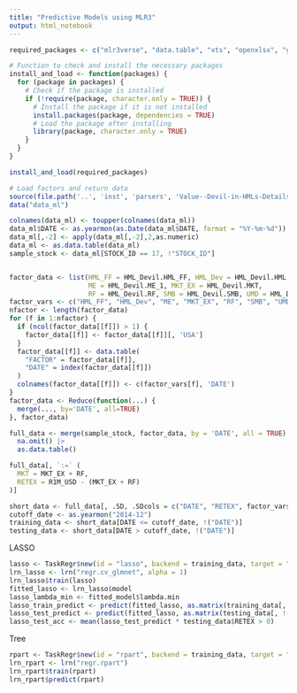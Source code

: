 ```yaml
---
title: "Predictive Models using MLR3"
output: html_notebook
---
```


```r
required_packages <- c("mlr3verse", "data.table", "xts", "openxlsx", "glmnet") # Add your required packages here

# Function to check and install the necessary packages
install_and_load <- function(packages) {
  for (package in packages) {
    # Check if the package is installed
    if (!require(package, character.only = TRUE)) {
      # Install the package if it is not installed
      install.packages(package, dependencies = TRUE)
      # Load the package after installing
      library(package, character.only = TRUE)
    }
  }
}

install_and_load(required_packages)
```

```r
# Load factors and return data
source(file.path('..', 'inst', 'parsers', 'Value--Devil-in-HMLs-Details.R'))
data("data_ml")
```

```r
colnames(data_ml) <- toupper(colnames(data_ml))
data_ml$DATE <- as.yearmon(as.Date(data_ml$DATE, format = "%Y-%m-%d"))
data_ml[,-2] <- apply(data_ml[,-2],2,as.numeric)
data_ml <- as.data.table(data_ml)
sample_stock <- data_ml[STOCK_ID == 17, !"STOCK_ID"]


factor_data <- list(HML_FF = HML_Devil.HML_FF, HML_Dev = HML_Devil.HML.DEV,
                    ME = HML_Devil.ME_1, MKT_EX = HML_Devil.MKT,
                    RF = HML_Devil.RF, SMB = HML_Devil.SMB, UMD = HML_Devil.UMD)
factor_vars <- c("HML_FF", "HML_Dev", "ME", "MKT_EX", "RF", "SMB", "UMD")
nfactor <- length(factor_data)
for (f in 1:nfactor) {
  if (ncol(factor_data[[f]]) > 1) {
    factor_data[[f]] <- factor_data[[f]][, 'USA']
  }
  factor_data[[f]] <- data.table(
    "FACTOR" = factor_data[[f]],
    "DATE" = index(factor_data[[f]])
  )
  colnames(factor_data[[f]]) <- c(factor_vars[f], 'DATE')
}
factor_data <- Reduce(function(...) {
  merge(..., by='DATE', all=TRUE)
}, factor_data)

full_data <- merge(sample_stock, factor_data, by = 'DATE', all = TRUE) |> 
  na.omit() |> 
  as.data.table()

full_data[, `:=` (
  MKT = MKT_EX + RF,
  RETEX = R1M_USD - (MKT_EX + RF)
)]
```


```r
short_data <- full_data[, .SD, .SDcols = c("DATE", "RETEX", factor_vars)]
cutoff_date <- as.yearmon("2014-12")
training_data <- short_data[DATE <= cutoff_date, !("DATE")]
testing_data <- short_data[DATE > cutoff_date, !("DATE")]
```

LASSO
```r
lasso <- TaskRegr$new(id = "lasso", backend = training_data, target = "RETEX")
lrn_lasso <- lrn("regr.cv_glmnet", alpha = 1)
lrn_lasso$train(lasso)
fitted_lasso <- lrn_lasso$model
lasso_lambda_min <- fitted_model$lambda.min
lasso_train_predict <- predict(fitted_lasso, as.matrix(training_data[, !("RETEX")]), lasso_lambda_min)
lasso_test_predict <- predict(fitted_lasso, as.matrix(testing_data[, !("RETEX")]), lasso_lambda_min)
lasso_test_acc <- mean(lasso_test_predict * testing_data$RETEX > 0)
```


Tree
```r
rpart <- TaskRegr$new(id = "rpart", backend = training_data, target = "RETEX")
lrn_rpart <- lrn("regr.rpart")
lrn_rpart$train(rpart)
lrn_rpart$predict(rpart)
```

